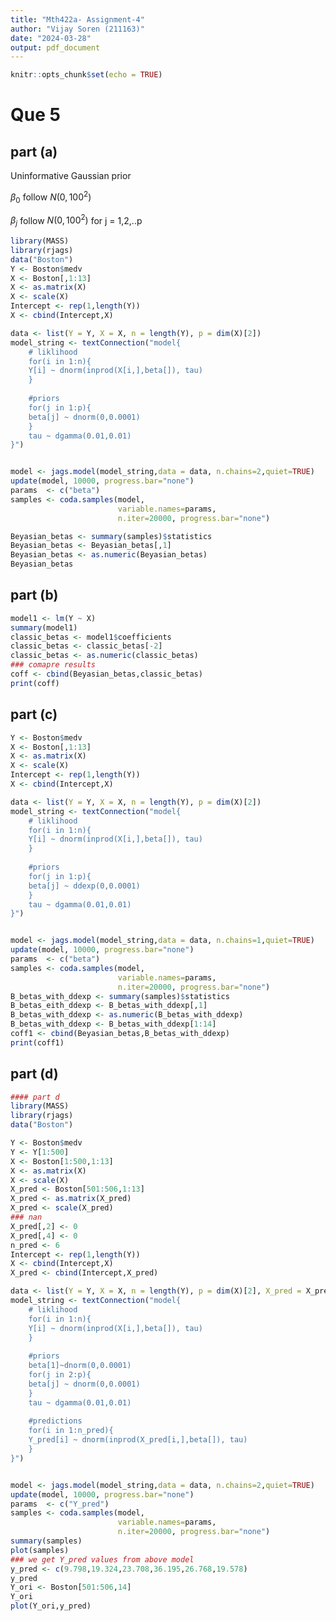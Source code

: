 ```yaml
---
title: "Mth422a- Assignment-4"
author: "Vijay Soren (211163)"
date: "2024-03-28"
output: pdf_document
---
```


```r
knitr::opts_chunk$set(echo = TRUE)
```
# Que 5
## part (a)
Uninformative Gaussian prior

$\beta_0$ follow $N(0,100^2)$

$\beta_j$ follow $N(0,100^2)$ for j = 1,2,..p
```r
library(MASS)
library(rjags)
data("Boston")
Y <- Boston$medv
X <- Boston[,1:13]
X <- as.matrix(X)
X <- scale(X)
Intercept <- rep(1,length(Y))
X <- cbind(Intercept,X)

data <- list(Y = Y, X = X, n = length(Y), p = dim(X)[2])
model_string <- textConnection("model{
    # liklihood
    for(i in 1:n){
    Y[i] ~ dnorm(inprod(X[i,],beta[]), tau)
    }
    
    #priors
    for(j in 1:p){
    beta[j] ~ dnorm(0,0.0001)
    }
    tau ~ dgamma(0.01,0.01)
}")


model <- jags.model(model_string,data = data, n.chains=2,quiet=TRUE)
update(model, 10000, progress.bar="none")
params  <- c("beta")
samples <- coda.samples(model, 
                        variable.names=params, 
                        n.iter=20000, progress.bar="none")

Beyasian_betas <- summary(samples)$statistics
Beyasian_betas <- Beyasian_betas[,1]
Beyasian_betas <- as.numeric(Beyasian_betas)
Beyasian_betas
```


## part (b)
```r
model1 <- lm(Y ~ X)
summary(model1)
classic_betas <- model1$coefficients
classic_betas <- classic_betas[-2]
classic_betas <- as.numeric(classic_betas)
### comapre results
coff <- cbind(Beyasian_betas,classic_betas)
print(coff)
```


## part (c)
```r
Y <- Boston$medv
X <- Boston[,1:13]
X <- as.matrix(X)
X <- scale(X)
Intercept <- rep(1,length(Y))
X <- cbind(Intercept,X)

data <- list(Y = Y, X = X, n = length(Y), p = dim(X)[2])
model_string <- textConnection("model{
    # liklihood
    for(i in 1:n){
    Y[i] ~ dnorm(inprod(X[i,],beta[]), tau)
    }
    
    #priors
    for(j in 1:p){
    beta[j] ~ ddexp(0,0.0001)
    }
    tau ~ dgamma(0.01,0.01)
}")


model <- jags.model(model_string,data = data, n.chains=1,quiet=TRUE)
update(model, 10000, progress.bar="none")
params  <- c("beta")
samples <- coda.samples(model, 
                        variable.names=params, 
                        n.iter=20000, progress.bar="none")
B_betas_with_ddexp <- summary(samples)$statistics
B_betas_eith_ddexp <- B_betas_with_ddexp[,1]
B_betas_with_ddexp <- as.numeric(B_betas_with_ddexp)
B_betas_with_ddexp <- B_betas_with_ddexp[1:14]
coff1 <- cbind(Beyasian_betas,B_betas_with_ddexp)
print(coff1)


```


## part (d)
```r
#### part d
library(MASS)
library(rjags)
data("Boston")

Y <- Boston$medv
Y <- Y[1:500]
X <- Boston[1:500,1:13]
X <- as.matrix(X)
X <- scale(X)
X_pred <- Boston[501:506,1:13]
X_pred <- as.matrix(X_pred)
X_pred <- scale(X_pred)
### nan
X_pred[,2] <- 0
X_pred[,4] <- 0
n_pred <- 6
Intercept <- rep(1,length(Y))
X <- cbind(Intercept,X)
X_pred <- cbind(Intercept,X_pred)

data <- list(Y = Y, X = X, n = length(Y), p = dim(X)[2], X_pred = X_pred, n_pred = n_pred)
model_string <- textConnection("model{
    # liklihood
    for(i in 1:n){
    Y[i] ~ dnorm(inprod(X[i,],beta[]), tau)
    }
    
    #priors
    beta[1]~dnorm(0,0.0001)
    for(j in 2:p){
    beta[j] ~ dnorm(0,0.0001)
    }
    tau ~ dgamma(0.01,0.01)
    
    #predictions
    for(i in 1:n_pred){
    Y_pred[i] ~ dnorm(inprod(X_pred[i,],beta[]), tau)
    }
}")


model <- jags.model(model_string,data = data, n.chains=2,quiet=TRUE)
update(model, 10000, progress.bar="none")
params  <- c("Y_pred")
samples <- coda.samples(model, 
                        variable.names=params, 
                        n.iter=20000, progress.bar="none")
summary(samples)
plot(samples)
### we get Y_pred values from above model
y_pred <- c(9.798,19.324,23.708,36.195,26.768,19.578)
y_pred
Y_ori <- Boston[501:506,14]
Y_ori
plot(Y_ori,y_pred)
```